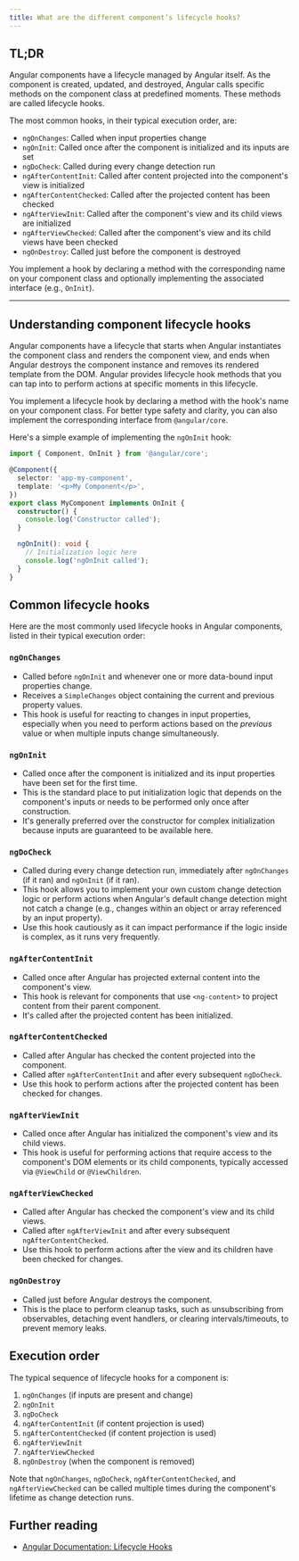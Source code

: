 ```yaml
---
title: What are the different component’s lifecycle hooks?
---
```


## TL;DR

Angular components have a lifecycle managed by Angular itself. As the component is created, updated, and destroyed, Angular calls specific methods on the component class at predefined moments. These methods are called lifecycle hooks.

The most common hooks, in their typical execution order, are:

- `ngOnChanges`: Called when input properties change
- `ngOnInit`: Called once after the component is initialized and its inputs are set
- `ngDoCheck`: Called during every change detection run
- `ngAfterContentInit`: Called after content projected into the component's view is initialized
- `ngAfterContentChecked`: Called after the projected content has been checked
- `ngAfterViewInit`: Called after the component's view and its child views are initialized
- `ngAfterViewChecked`: Called after the component's view and its child views have been checked
- `ngOnDestroy`: Called just before the component is destroyed

You implement a hook by declaring a method with the corresponding name on your component class and optionally implementing the associated interface (e.g., `OnInit`).

---

## Understanding component lifecycle hooks

Angular components have a lifecycle that starts when Angular instantiates the component class and renders the component view, and ends when Angular destroys the component instance and removes its rendered template from the DOM. Angular provides lifecycle hook methods that you can tap into to perform actions at specific moments in this lifecycle.

You implement a lifecycle hook by declaring a method with the hook's name on your component class. For better type safety and clarity, you can also implement the corresponding interface from `@angular/core`.

Here's a simple example of implementing the `ngOnInit` hook:

```typescript
import { Component, OnInit } from '@angular/core';

@Component({
  selector: 'app-my-component',
  template: '<p>My Component</p>',
})
export class MyComponent implements OnInit {
  constructor() {
    console.log('Constructor called');
  }

  ngOnInit(): void {
    // Initialization logic here
    console.log('ngOnInit called');
  }
}
```

## Common lifecycle hooks

Here are the most commonly used lifecycle hooks in Angular components, listed in their typical execution order:

### `ngOnChanges`

- Called before `ngOnInit` and whenever one or more data-bound input properties change.
- Receives a `SimpleChanges` object containing the current and previous property values.
- This hook is useful for reacting to changes in input properties, especially when you need to perform actions based on the _previous_ value or when multiple inputs change simultaneously.

### `ngOnInit`

- Called once after the component is initialized and its input properties have been set for the first time.
- This is the standard place to put initialization logic that depends on the component's inputs or needs to be performed only once after construction.
- It's generally preferred over the constructor for complex initialization because inputs are guaranteed to be available here.

### `ngDoCheck`

- Called during every change detection run, immediately after `ngOnChanges` (if it ran) and `ngOnInit` (if it ran).
- This hook allows you to implement your own custom change detection logic or perform actions when Angular's default change detection might not catch a change (e.g., changes within an object or array referenced by an input property).
- Use this hook cautiously as it can impact performance if the logic inside is complex, as it runs very frequently.

### `ngAfterContentInit`

- Called once after Angular has projected external content into the component's view.
- This hook is relevant for components that use `<ng-content>` to project content from their parent component.
- It's called after the projected content has been initialized.

### `ngAfterContentChecked`

- Called after Angular has checked the content projected into the component.
- Called after `ngAfterContentInit` and after every subsequent `ngDoCheck`.
- Use this hook to perform actions after the projected content has been checked for changes.

### `ngAfterViewInit`

- Called once after Angular has initialized the component's view and its child views.
- This hook is useful for performing actions that require access to the component's DOM elements or its child components, typically accessed via `@ViewChild` or `@ViewChildren`.

### `ngAfterViewChecked`

- Called after Angular has checked the component's view and its child views.
- Called after `ngAfterViewInit` and after every subsequent `ngAfterContentChecked`.
- Use this hook to perform actions after the view and its children have been checked for changes.

### `ngOnDestroy`

- Called just before Angular destroys the component.
- This is the place to perform cleanup tasks, such as unsubscribing from observables, detaching event handlers, or clearing intervals/timeouts, to prevent memory leaks.

## Execution order

The typical sequence of lifecycle hooks for a component is:

1.  `ngOnChanges` (if inputs are present and change)
2.  `ngOnInit`
3.  `ngDoCheck`
4.  `ngAfterContentInit` (if content projection is used)
5.  `ngAfterContentChecked` (if content projection is used)
6.  `ngAfterViewInit`
7.  `ngAfterViewChecked`
8.  `ngOnDestroy` (when the component is removed)

Note that `ngOnChanges`, `ngDoCheck`, `ngAfterContentChecked`, and `ngAfterViewChecked` can be called multiple times during the component's lifetime as change detection runs.

## Further reading

- [Angular Documentation: Lifecycle Hooks](https://angular.dev/guide/components/lifecycle)
